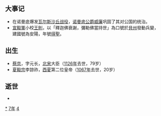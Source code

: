 {{yearTOC|1047|契丹'''[[重熙|重熙]]十六年'''；北宋'''[[慶曆|慶曆]]七年'''；西夏'''[[天授禮法延祚|天授禮法延祚]]十年'''；大理'''[[保安_(段思廉)|保安]]三年'''；王则'''[[得圣|得圣]]元年'''；越南'''[[天感聖武|天感聖武]]四年'''；日本'''[[永承|永承]]二年'''}}

== 大事记 ==
*在诺曼底爆发[[瓦尔斯沙丘战役|瓦尔斯沙丘战役]]，[[诺曼底公爵|诺曼底公爵]][[威廉一世_(英格兰)|威廉]]巩固了其对公国的统治。
*[[宣毅軍|宣毅軍]]小校[[王則|王則]]，以「釋迦佛衰謝，彌勒佛當持世」為口號於[[貝州|貝州]]發動兵變，建國號為安陽，年號[[得聖|得聖]]。

== 出生 ==
*[[蔡京|蔡京]]，字元长，[[北宋|北宋]]大臣（[[1126年|1126年]]去世，79岁）
*[[夏毅宗|夏毅宗]]李諒祚，[[西夏|西夏]]第二位皇帝（[[1067年|1067年]]去世，20岁）

== 逝世 ==
{{Wikisource year mention}}
*

[[Category:1047年|*]]
[[Category:1040年代|7年]]
[[Category:11世纪各年|4]]